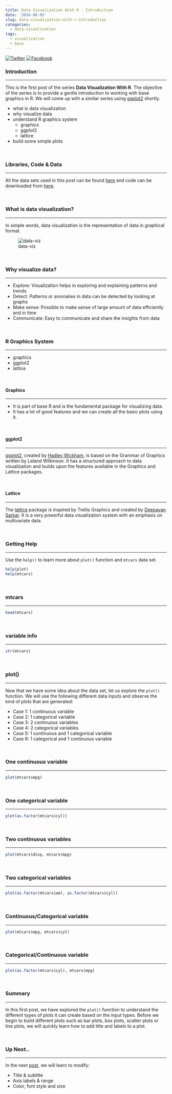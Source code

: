 ```yaml
---
title: Data Visualization With R - Introduction
date: '2016-08-05'
slug: data-visualization-with-r-introduction
categories:
  - data-visualization
tags:
  - visualization
  - base
---
```


[![Twitter](http://i.imgur.com/tXSoThF.png)](https://twitter.com/login?redirect_after_login=%2Fhome%3Fstatus)
[![Facebook](http://i.imgur.com/P3YfQoD.png)](https://www.facebook.com/sharer/sharer.php?u=)

### Introduction

<hr>

This is the first post of the series **Data Visualization With R**. The objective of the series is to provide a gentle introduction to working with base graphics in R. We will come up with a similar series using [ggplot2](http://ggplot2.tidyverse.org/index.html) shortly. 

- what is data visualization
- why visualize data
- understand R graphics system
    - graphics
    - ggplot2
    - lattice
- build some simple plots

<br>

### Libraries, Code & Data

<hr>

All the data sets used in this post can be found [here](https://github.com/rsquaredacademy/datasets) and code can be downloaded from [here](https://gist.github.com/rsquaredacademy/3690e9217c72644a9e9bada0df709426).

<br>

### What is data visualization?

<hr>

In simple words, data visualization is the representation of data in graphical format. 

![data-viz](data-viz.png)

<br>

### Why visualize data?

<hr>

- Explore: Visualization helps in exploring and explaining patterns and trends
- Detect: Patterns or anomalies in data can be detected by looking at graphs
- Make sense: Possible to make sense of large amount of data efficiently and in time
- Communicate: Easy to communicate and share the insights from data


<br>

### R Graphics System

<hr>

- graphics 
- ggplot2
- lattice

<br>

#### Graphics

<hr>

- It is part of base R and is the fundamental package for visualizing data.
- It has a lot of good features and we can create all the basic plots using it.

<br>

#### ggplot2

<hr>

[ggplot2](http://ggplot2.tidyverse.org/index.html), created by [Hadley Wickham](http://hadley.nz/), is based on the Grammar of Graphics written by Leland Wilkinson. It has a structured approach to data visualization and builds upon the features available in the Graphics and Lattice packages.

<br>

#### Lattice

<hr>

The [lattice](https://CRAN.R-project.org/package=lattice) package is inspired by Trellis Graphics and created by [Deepayan Sarkar](http://www.isid.ac.in/~deepayan/). It is a very powerful data visualization system with an emphasis on multivariate data.


<br>

### Getting Help

<hr>

Use the `help()` to learn more about `plot()` function and `mtcars` data set.

```r
help(plot)
help(mtcars)
```

<br>

### mtcars 

<hr>

```r
head(mtcars)
```

<br>

### variable info

<hr>

```r
str(mtcars)
```

<br>

### plot()

<hr>

Now that we have some idea about the data set, let us explore the `plot()` function. We will use the following different data inputs and observe the kind of plots that are generated:

- Case 1: 1 continuous variable
- Case 2: 1 categorical variable
- Case 3: 2 continuous variables
- Case 4: 2 categorical variables
- Case 5: 1 continuous and 1 categorical variable
- Case 6: 1 categorical and 1 continuous variable

<br>

### One continuous variable

<hr>

```r
plot(mtcars$mpg)
```

<br>

### One categorical variable

<hr>

```r
plot(as.factor(mtcars$cyl))
```

<br>

### Two continuous variables

<hr>

```r
plot(mtcars$disp, mtcars$mpg)
```

<br>

### Two categorical variables

<hr>

```r
plot(as.factor(mtcars$am), as.factor(mtcars$cyl))
```

<br>

### Continuous/Categorical variable

<hr>

```r
plot(mtcars$mpg, mtcars$cyl)
```

<br>

### Categorical/Continuous variable

<hr>

```r
plot(as.factor(mtcars$cyl), mtcars$mpg)
```

<br>

### Summary

<hr>

In this first post, we have explored the `plot()` function to understand the different types of plots it can create based on the input types. Before we begin to build different plots such as bar plots, box plots, scatter plots or line plots, we will quickly learn how to add title and labels to a plot. 

<br>

### Up Next..

<hr>

In the next [post](https://rsquaredacademy.github.io/blog/post/data-visualization-with-r-title-and-axis-labels/), we will learn to modify:

- Title & subtitle
- Axis labels & range
- Color, font style and size

<br>